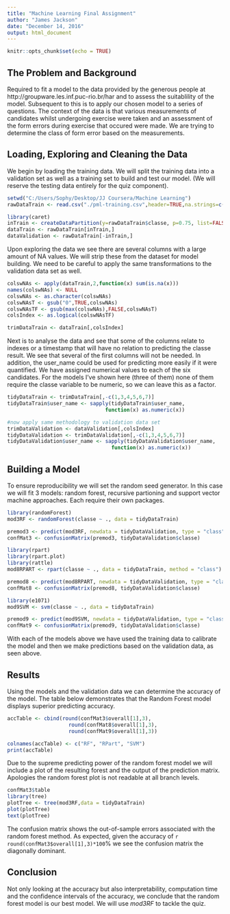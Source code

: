 ```yaml
---
title: "Machine Learning Final Assignment"
author: "James Jackson"
date: "December 14, 2016"
output: html_document
---
```


```r
knitr::opts_chunk$set(echo = TRUE)
```

## The Problem and Background
Required to fit a model to the data provided by the generous people at  http://groupware.les.inf.puc-rio.br/har and to assess the suitablility of the model.  Subsequent to this is to apply our chosen model to a series of questions.  The context of the data is that various measurements of candidates whilst undergoing exercise were taken and an assessment of the form errors during exercise that occured were made.  We are trying to determine the class of form error based on the measurements.

## Loading, Exploring and Cleaning the Data
We begin by loading the training data.  We will split the training data into a validation set as well as a training set to build and test our model.  (We will reserve the testing data entirely for the quiz component).

```r
setwd("C:/Users/Sophy/Desktop/JJ Coursera/Machine Learning")
rawDataTrain <- read.csv("./pml-training.csv",header=TRUE,na.strings=c("","NA"))

library(caret)
inTrain <- createDataPartition(y=rawDataTrain$classe, p=0.75, list=FALSE)
dataTrain <- rawDataTrain[inTrain,]
dataValidation <- rawDataTrain[-inTrain,]
```

Upon exploring the data we see there are several columns with a large amount of NA values.  We will strip these from the dataset for model building.  We need to be careful to apply the same transformations to the validation data set as well.

```r
colswNAs <- apply(dataTrain,2,function(x) sum(is.na(x)))
names(colswNAs) <- NULL
colswNAs <- as.character(colswNAs)
colswNAsT <- gsub("0",TRUE,colswNAs)
colswNAsTF <- gsub(max(colswNAs),FALSE,colswNAsT)
colsIndex <- as.logical(colswNAsTF)

trimDataTrain <- dataTrain[,colsIndex]
```

Next is to analyse the data and see that some of the columns relate to indexes or a timestamp that will have no relation to predicting the classe result.  We see that several of the first columns will not be needed.  In addition, the user_name could be used for predicting more easily if it were quantified.  We have assigned numerical values to each of the six candidates.  For the models I've shown here (three of them) none of them require the classe variable to be numeric, so we can leave this as a factor.

```r
tidyDataTrain <- trimDataTrain[,-c(1,3,4,5,6,7)]
tidyDataTrain$user_name <- sapply(tidyDataTrain$user_name, 
                                function(x) as.numeric(x))

#now apply same methodology to validation data set
trimDataValidation <- dataValidation[,colsIndex]
tidyDataValidation <- trimDataValidation[,-c(1,3,4,5,6,7)]
tidyDataValidation$user_name <- sapply(tidyDataValidation$user_name, 
                                  function(x) as.numeric(x))
```

## Building a Model
To ensure reproducibility we will set the random seed generator.  In this case we will fit 3 models: random forest, recursive partioning and support vector machine approaches.  Each require their own packages.  

```r
library(randomForest)
mod3RF <- randomForest(classe ~ ., data = tidyDataTrain)

premod3 <- predict(mod3RF, newdata = tidyDataValidation, type = "class")
confMat3 <- confusionMatrix(premod3, tidyDataValidation$classe)

library(rpart)
library(rpart.plot)
library(rattle)
mod8RPART <- rpart(classe ~ ., data = tidyDataTrain, method = "class")

premod8 <- predict(mod8RPART, newdata = tidyDataValidation, type = "class")
confMat8 <- confusionMatrix(premod8, tidyDataValidation$classe)

library(e1071)
mod9SVM <- svm(classe ~ ., data = tidyDataTrain)

premod9 <- predict(mod9SVM, newdata = tidyDataValidation, type = "class")
confMat9 <- confusionMatrix(premod9, tidyDataValidation$classe)
```

With each of the models above we have used the training data to calibrate the model and then we make predictions based on the validation data, as seen above.

## Results
Using the models and the validation data we can determine the accuracy of the model.  The table below demonstrates that the Random Forest model displays superior predicting accuracy.

```r
accTable <- cbind(round(confMat3$overall[1],3), 
                    round(confMat8$overall[1],3), 
                    round(confMat9$overall[1],3))

colnames(accTable) <- c("RF", "RPart", "SVM")
print(accTable)
```

Due to the supreme predicting power of the random forest model we will include a plot of the resulting forest and the output of the prediction matrix.  Apologies the random forest plot is not readable at all branch levels.

```r
confMat3$table
library(tree)
plotTree <- tree(mod3RF,data = tidyDataTrain)
plot(plotTree)
text(plotTree)
```

The confusion matrix shows the out-of-sample errors associated with the random forest method.  As expected, given the accuracy of `r round(confMat3$overall[1],3)*100`% we see the confusion matrix the diagonally dominant.  

## Conclusion
Not only looking at the accuracy but also interpretability, computation time and the confidence intervals of the accuracy, we conclude that the random forest model is our best model.  We will use _mod3RF_ to tackle the quiz.

